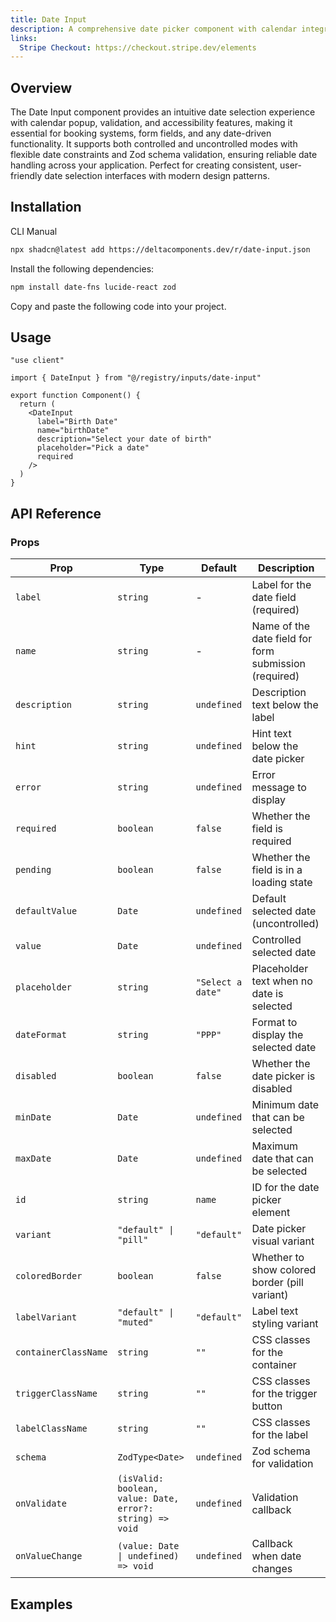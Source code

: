 ```yaml
---
title: Date Input
description: A comprehensive date picker component with calendar integration, validation, theming options, and Zod schema support for forms.
links:
  Stripe Checkout: https://checkout.stripe.dev/elements
---
```


<ComponentPreview name="date-input-demo" />

## Overview

The Date Input component provides an intuitive date selection experience with calendar popup, validation, and accessibility features, making it essential for booking systems, form fields, and any date-driven functionality. It supports both controlled and uncontrolled modes with flexible date constraints and Zod schema validation, ensuring reliable date handling across your application. Perfect for creating consistent, user-friendly date selection interfaces with modern design patterns.

## Installation

<Tabs defaultValue="cli">

<TabsList>
  <TabsTrigger value="cli">CLI</TabsTrigger>
  <TabsTrigger value="manual">Manual</TabsTrigger>
</TabsList>

<TabsContent value="cli">

```bash
npx shadcn@latest add https://deltacomponents.dev/r/date-input.json
```

</TabsContent>

<TabsContent value="manual">

<Steps>

<Step>Install the following dependencies:</Step>

```bash
npm install date-fns lucide-react zod
```

<Step>Copy and paste the following code into your project.</Step>

<ComponentSource name="date-input" />

</Steps>

</TabsContent>

</Tabs>

## Usage

```tsx
"use client"

import { DateInput } from "@/registry/inputs/date-input"

export function Component() {
  return (
    <DateInput
      label="Birth Date"
      name="birthDate"
      description="Select your date of birth"
      placeholder="Pick a date"
      required
    />
  )
}
```

## API Reference

### Props

<div className="overflow-x-auto">

| Prop                 | Type                                                      | Default           | Description                                           |
| -------------------- | --------------------------------------------------------- | ----------------- | ----------------------------------------------------- |
| `label`              | `string`                                                  | -                 | Label for the date field (required)                   |
| `name`               | `string`                                                  | -                 | Name of the date field for form submission (required) |
| `description`        | `string`                                                  | `undefined`       | Description text below the label                      |
| `hint`               | `string`                                                  | `undefined`       | Hint text below the date picker                       |
| `error`              | `string`                                                  | `undefined`       | Error message to display                              |
| `required`           | `boolean`                                                 | `false`           | Whether the field is required                         |
| `pending`            | `boolean`                                                 | `false`           | Whether the field is in a loading state               |
| `defaultValue`       | `Date`                                                    | `undefined`       | Default selected date (uncontrolled)                  |
| `value`              | `Date`                                                    | `undefined`       | Controlled selected date                              |
| `placeholder`        | `string`                                                  | `"Select a date"` | Placeholder text when no date is selected             |
| `dateFormat`         | `string`                                                  | `"PPP"`           | Format to display the selected date                   |
| `disabled`           | `boolean`                                                 | `false`           | Whether the date picker is disabled                   |
| `minDate`            | `Date`                                                    | `undefined`       | Minimum date that can be selected                     |
| `maxDate`            | `Date`                                                    | `undefined`       | Maximum date that can be selected                     |
| `id`                 | `string`                                                  | `name`            | ID for the date picker element                        |
| `variant`            | `"default" \| "pill"`                                     | `"default"`       | Date picker visual variant                            |
| `coloredBorder`      | `boolean`                                                 | `false`           | Whether to show colored border (pill variant)         |
| `labelVariant`       | `"default" \| "muted"`                                    | `"default"`       | Label text styling variant                            |
| `containerClassName` | `string`                                                  | `""`              | CSS classes for the container                         |
| `triggerClassName`   | `string`                                                  | `""`              | CSS classes for the trigger button                    |
| `labelClassName`     | `string`                                                  | `""`              | CSS classes for the label                             |
| `schema`             | `ZodType<Date>`                                           | `undefined`       | Zod schema for validation                             |
| `onValidate`         | `(isValid: boolean, value: Date, error?: string) => void` | `undefined`       | Validation callback                                   |
| `onValueChange`      | `(value: Date \| undefined) => void`                      | `undefined`       | Callback when date changes                            |

</div>

## Examples
